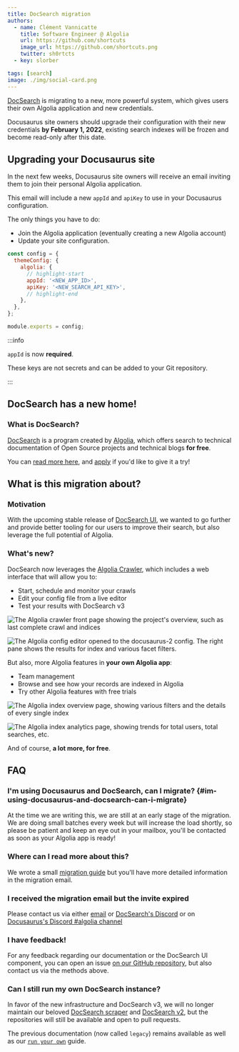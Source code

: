 ```yaml
---
title: DocSearch migration
authors:
  - name: Clément Vannicatte
    title: Software Engineer @ Algolia
    url: https://github.com/shortcuts
    image_url: https://github.com/shortcuts.png
    twitter: sh0rtcts
  - key: slorber

tags: [search]
image: ./img/social-card.png
---
```


[DocSearch](https://docsearch.algolia.com/) is migrating to a new, more powerful system, which gives users their own Algolia application and new credentials.

Docusaurus site owners should upgrade their configuration with their new credentials **by February 1, 2022**, existing search indexes will be frozen and become read-only after this date.

<!--truncate-->

## Upgrading your Docusaurus site

In the next few weeks, Docusaurus site owners will receive an email inviting them to join their personal Algolia application.

This email will include a new `appId` and `apiKey` to use in your Docusaurus configuration.

The only things you have to do:

- Join the Algolia application (eventually creating a new Algolia account)
- Update your site configuration.

```js title="docusaurus.config.js"
const config = {
  themeConfig: {
    algolia: {
      // highlight-start
      appId: '<NEW_APP_ID>',
      apiKey: '<NEW_SEARCH_API_KEY>',
      // highlight-end
    },
  },
};

module.exports = config;
```

:::info

`appId` is now **required**.

These keys are not secrets and can be added to your Git repository.

:::

## DocSearch has a new home!

### What is DocSearch?

[DocSearch](https://docsearch.algolia.com/) is a program created by [Algolia](http://algolia.com/), which offers search to technical documentation of Open Source projects and technical blogs **for free**.

You can [read more here](https://docsearch.algolia.com/docs/what-is-docsearch/), and [apply](https://docsearch.algolia.com/apply) if you'd like to give it a try!

## What is this migration about?

### Motivation

With the upcoming stable release of [DocSearch UI](https://docsearch.algolia.com/docs/DocSearch-v3), we wanted to go further and provide better tooling for our users to improve their search, but also leverage the full potential of Algolia.

### What's new?

DocSearch now leverages the [Algolia Crawler](https://www.algolia.com/products/search-and-discovery/crawler/), which includes a web interface that will allow you to:

- Start, schedule and monitor your crawls
- Edit your config file from a live editor
- Test your results with DocSearch v3

![The Algolia crawler front page showing the project's overview, such as last complete crawl and indices](./img/crawler-overview.png)

![The Algolia config editor opened to the docusaurus-2 config. The right pane shows the results for index and various facet filters.](./img/editor.png)

But also, more Algolia features in **your own Algolia app**:

- Team management
- Browse and see how your records are indexed in Algolia
- Try other Algolia features with free trials

![The Algolia index overview page, showing various filters and the details of every single index](./img/index-overview.png)

![The Algolia index analytics page, showing trends for total users, total searches, etc.](./img/index-analytics.png)

And of course, **a lot more, for free**.

## FAQ

### I'm using Docusaurus and DocSearch, can I migrate? {#im-using-docusaurus-and-docsearch-can-i-migrate}

At the time we are writing this, we are still at an early stage of the migration. We are doing small batches every week but will increase the load shortly, so please be patient and keep an eye out in your mailbox, you'll be contacted as soon as your Algolia app is ready!

### Where can I read more about this?

We wrote a small [migration guide](https://docsearch.algolia.com/docs/migrating-from-legacy) but you'll have more detailed information in the migration email.

### I received the migration email but the invite expired

Please contact us via either [email](mailto:docsearch@algolia.com) or [DocSearch's Discord](https://discord.gg/bRTacwYrfX) or on [Docusaurus's Discord #algolia channel](https://discordapp.com/invite/docusaurus)

### I have feedback!

For any feedback regarding our documentation or the DocSearch UI component, you can open an issue [on our GitHub repository](https://github.com/algolia/docsearch/issues), but also contact us via the methods above.

### Can I still run my own DocSearch instance?

In favor of the new infrastructure and DocSearch v3, we will no longer maintain our beloved [DocSearch scraper](https://github.com/algolia/docsearch-scraper) and [DocSearch v2](https://github.com/algolia/docsearch/tree/master), but the repositories will still be available and open to pull requests.

The previous documentation (now called `legacy`) remains available as well as our [`run your own`](https://docsearch.algolia.com/docs/legacy/run-your-own) guide.

